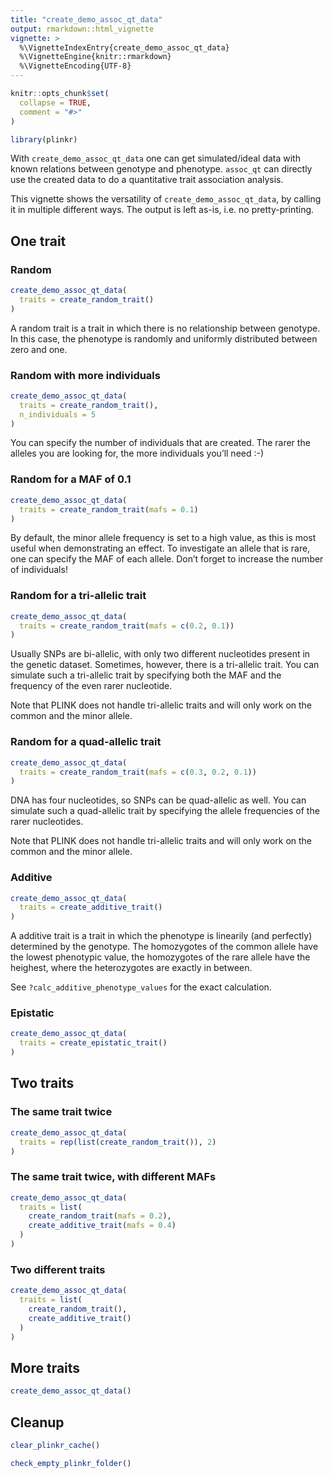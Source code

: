 ```yaml
---
title: "create_demo_assoc_qt_data"
output: rmarkdown::html_vignette
vignette: >
  %\VignetteIndexEntry{create_demo_assoc_qt_data}
  %\VignetteEngine{knitr::rmarkdown}
  %\VignetteEncoding{UTF-8}
---
```


```r
knitr::opts_chunk$set(
  collapse = TRUE,
  comment = "#>"
)
```

```r
library(plinkr)
```

With `create_demo_assoc_qt_data` one can get simulated/ideal data
with known relations between genotype and phenotype.
`assoc_qt` can directly use the created data to do a quantitative trait
association analysis.

This vignette shows the versatility of `create_demo_assoc_qt_data`,
by calling it in multiple different ways. 
The output is left as-is, i.e. no pretty-printing.

## One trait

### Random

```r
create_demo_assoc_qt_data(
  traits = create_random_trait()
)
```

A random trait is a trait in which there is no relationship
between genotype. In this case, the phenotype is randomly
and uniformly distributed between zero and one.

### Random with more individuals

```r
create_demo_assoc_qt_data(
  traits = create_random_trait(),
  n_individuals = 5
)
```

You can specify the number of individuals that are created.
The rarer the alleles you are looking for, 
the more individuals you'll need :-)

### Random for a MAF of 0.1

```r
create_demo_assoc_qt_data(
  traits = create_random_trait(mafs = 0.1)
)
```

By default, the minor allele frequency is set to a high value, as this
is most useful when demonstrating an effect. To investigate an allele
that is rare, one can specify the MAF of each allele.
Don't forget to increase the number of individuals!

### Random for a tri-allelic trait

```r
create_demo_assoc_qt_data(
  traits = create_random_trait(mafs = c(0.2, 0.1))
)
```

Usually SNPs are bi-allelic, with only two different nucleotides present
in the genetic dataset. Sometimes, however, there is a tri-allelic trait.
You can simulate such a tri-allelic trait by specifying both
the MAF and the frequency of the even rarer nucleotide.

Note that PLINK does not handle tri-allelic traits and will only
work on the common and the minor allele.

### Random for a quad-allelic trait

```r
create_demo_assoc_qt_data(
  traits = create_random_trait(mafs = c(0.3, 0.2, 0.1))
)
```

DNA has four nucleotides, so SNPs can be quad-allelic as well.
You can simulate such a quad-allelic trait by specifying the
allele frequencies of the rarer nucleotides.

Note that PLINK does not handle tri-allelic traits and will only
work on the common and the minor allele.

### Additive

```r
create_demo_assoc_qt_data(
  traits = create_additive_trait()
)
```

A additive trait is a trait in which the phenotype is
linearily (and perfectly) determined by the genotype.
The homozygotes of the common allele have the lowest phenotypic value,
the homozygotes of the rare allele have the heighest,
where the heterozygotes are exactly in between.

See `?calc_additive_phenotype_values` for the exact calculation.

### Epistatic

```r
create_demo_assoc_qt_data(
  traits = create_epistatic_trait()
)
```

## Two traits

### The same trait twice

```r
create_demo_assoc_qt_data(
  traits = rep(list(create_random_trait()), 2)
)
```

### The same trait twice, with different MAFs

```r
create_demo_assoc_qt_data(
  traits = list(
    create_random_trait(mafs = 0.2),
    create_additive_trait(mafs = 0.4)
  )
)
```

### Two different traits

```r
create_demo_assoc_qt_data(
  traits = list(
    create_random_trait(),
    create_additive_trait()
  )
)
```

## More traits

```r
create_demo_assoc_qt_data()
```

## Cleanup

```r
clear_plinkr_cache()
```

```r
check_empty_plinkr_folder()
```
